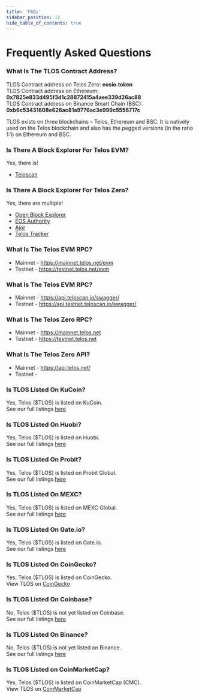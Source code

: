 ---
title: 'FAQs'
sidebar_position: 13
hide_table_of_contents: true
---

# Frequently Asked Questions

### What Is The TLOS Contract Address?

TLOS Contract address on Telos Zero: **eosio.token**  
TLOS Contract address on Ethereum: **0x7825e833d495f3d1c28872415a4aee339d26ac88**  
TLOS Contract address on Binance Smart Chain (BSC): **0xb6c53431608e626ac81a9776ac3e999c5556717c**  

TLOS exists on three blockchains – Telos, Ethereum and BSC. It is natively used on the Telos blockchain and also has the pegged versions (in the ratio 1:1) on Ethereum and BSC.

### Is There A Block Explorer For Telos EVM?

Yes, there is!
- [Teloscan](https://www.teloscan.io/)

### Is There A Block Explorer For Telos Zero?

Yes, there are multiple!
- [Open Block Explorer](https://explorer.telos.net/)
- [EOS Authority](https://eosauthority.com/?network=telos)
- [Ajor](https://ajor.io/)
- [Telos Tracker](https://telos.eosiotracker.io/)

### What Is The Telos EVM RPC?

- Mainnet - https://mainnet.telos.net/evm
- Testnet - https://testnet.telos.net/evm

### What Is The Telos EVM RPC?

- Mainnet - https://api.teloscan.io/swagger/
- Testnet - https://api.testnet.teloscan.io/swagger/

### What Is The Telos Zero RPC?

- Mainnet - https://mainnet.telos.net
- Testnet - https://testnet.telos.net

### What Is The Telos Zero API?

- Mainnet - https://api.telos.net/
- Testnet - 

### Is TLOS Listed On KuCoin?

Yes, Telos ($TLOS) is listed on KuCoin.  
See our full listings [here](../geting-started/fund-your-wallet)

### Is TLOS Listed On Huobi?

Yes, Telos ($TLOS) is listed on Huobi.  
See our full listings [here](../geting-started/fund-your-wallet)

### Is TLOS Listed On Probit?

Yes, Telos ($TLOS) is listed on Probit Global.  
See our full listings [here](../geting-started/fund-your-wallet)

### Is TLOS Listed On MEXC?

Yes, Telos ($TLOS) is listed on MEXC Global.  
See our full listings [here](../geting-started/fund-your-wallet)

### Is TLOS Listed On Gate.io?

Yes, Telos ($TLOS) is listed on Gate.io.  
See our full listings [here](../geting-started/fund-your-wallet)

### Is TLOS Listed On CoinGecko?

Yes, Telos ($TLOS) is listed on CoinGecko.  
View TLOS on [CoinGecko](https://www.coingecko.com/en/coins/telos)  

### Is TLOS Listed On Coinbase?

No, Telos ($TLOS) is not yet listed on Coinbase.  
See our full listings [here](../geting-started/fund-your-wallet)

### Is TLOS Listed On Binance?

No, Telos ($TLOS) is not yet listed on Binance.  
See our full listings [here](../geting-started/fund-your-wallet)

### Is TLOS Listed on CoinMarketCap?

Yes, Telos ($TLOS) is listed on CoinMarketCap (CMC).  
View TLOS on [CoinMarketCap](https://coinmarketcap.com/currencies/telos/)



 
